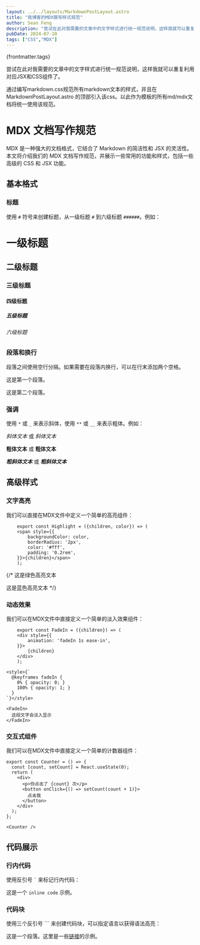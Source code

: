 ```yaml
---
layout: ../../layouts/MarkdownPostLayout.astro
title: "我博客的MDX撰写样式规范"
author: Sean Feng
description: "尝试在此对我需要的文章中的文字样式进行统一规范说明，这样我就可以重复利用对应JSX和CSS组件了"
pubDate: 2024-07-10
tags: ["CSS","MDX"]
---
```


{frontmatter.tags}

尝试在此对我需要的文章中的文字样式进行统一规范说明，这样我就可以重复利用对应JSX和CSS组件了。

通过编写markdown.css规范所有markdown文本的样式，并且在 MarkdownPostLayout.astro 的顶部引入该css。以此作为模板的所有md/mdx文档将统一使用该规范。

# MDX 文档写作规范

MDX 是一种强大的文档格式，它结合了 Markdown 的简洁性和 JSX 的灵活性。本文将介绍我们的 MDX 文档写作规范，并展示一些常用的功能和样式，包括一些高级的 CSS 和 JSX 功能。

## 基本格式

### 标题

使用 `#` 符号来创建标题，从一级标题 `#` 到六级标题 `######`。例如：

# 一级标题
## 二级标题
### 三级标题
#### 四级标题
##### 五级标题
###### 六级标题

### 段落和换行

段落之间使用空行分隔。如果需要在段落内换行，可以在行末添加两个空格。

这是第一个段落。

这是第二个段落。

### 强调

使用 `*` 或 `_` 来表示斜体，使用 `**` 或 `__` 来表示粗体。例如：

*斜体文本* 或 _斜体文本_

**粗体文本** 或 __粗体文本__

***粗斜体文本*** 或 ___粗斜体文本___

## 高级样式

### 文字高亮

我们可以直接在MDX文件中定义一个简单的高亮组件：
```
    export const Highlight = ({children, color}) => (
    <span style={{
        backgroundColor: color,
        borderRadius: '2px',
        color: '#fff',
        padding: '0.2rem',
    }}>{children}</span>
    );
```

{/* <Highlight color="#25c2a0">这是绿色高亮文本</Highlight>

<Highlight color="#1877F2">这是蓝色高亮文本</Highlight> */}

### 动态效果

我们可以在MDX文件中直接定义一个简单的淡入效果组件：
```
    export const FadeIn = ({children}) => (
    <div style={{
        animation: 'fadeIn 1s ease-in',
    }}>
        {children}
    </div>
    );

<style>{`
  @keyframes fadeIn {
    0% { opacity: 0; }
    100% { opacity: 1; }
  }
`}</style>

<FadeIn>
  这段文字会淡入显示
</FadeIn>
```

### 交互式组件

我们可以在MDX文件中直接定义一个简单的计数器组件：
```
export const Counter = () => {
  const [count, setCount] = React.useState(0);
  return (
    <div>
      <p>你点击了 {count} 次</p>
      <button onClick={() => setCount(count + 1)}>
        点击我
      </button>
    </div>
  );
};

<Counter />
```

## 代码展示

### 行内代码

使用反引号 `` ` `` 来标记行内代码：

这是一个 `inline code` 示例。

### 代码块

使用三个反引号 ``` 来创建代码块，可以指定语言以获得语法高亮：

这是一个段落。这里是一些[链接](https://example.com)的示例。
